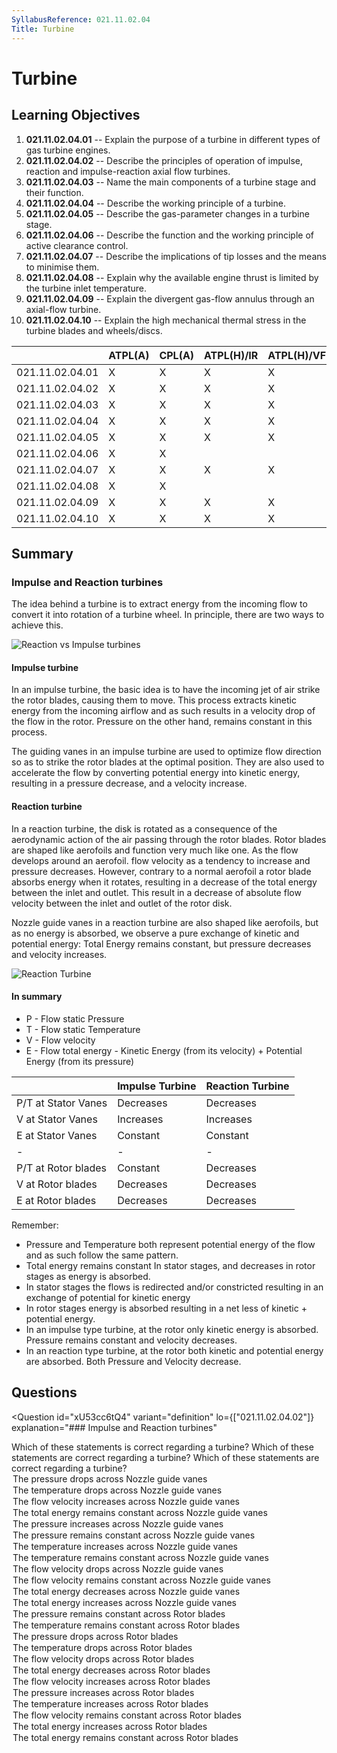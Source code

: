 ```yaml
---
SyllabusReference: 021.11.02.04
Title: Turbine
---
```


# Turbine

## Learning Objectives

1. **021.11.02.04.01** -- Explain the purpose of a turbine in different types of
   gas turbine engines.
2. **021.11.02.04.02** -- Describe the principles of operation of impulse,
   reaction and impulse-reaction axial flow turbines.
3. **021.11.02.04.03** -- Name the main components of a turbine stage and their
   function.
4. **021.11.02.04.04** -- Describe the working principle of a turbine.
5. **021.11.02.04.05** -- Describe the gas-parameter changes in a turbine stage.
6. **021.11.02.04.06** -- Describe the function and the working principle of
   active clearance control.
7. **021.11.02.04.07** -- Describe the implications of tip losses and the means
   to minimise them.
8. **021.11.02.04.08** -- Explain why the available engine thrust is limited by
   the turbine inlet temperature.
9. **021.11.02.04.09** -- Explain the divergent gas-flow annulus through an
   axial-flow turbine.
10. **021.11.02.04.10** -- Explain the high mechanical thermal stress in the
    turbine blades and wheels/discs.

|                 | ATPL(A) | CPL(A) | ATPL(H)/IR | ATPL(H)/VFR | CPL(H) | IR  | CBIR(A) |
| --------------- | ------- | ------ | ---------- | ----------- | ------ | --- | ------- |
| 021.11.02.04.01 | X       | X      | X          | X           | X      |     |         |
| 021.11.02.04.02 | X       | X      | X          | X           | X      |     |         |
| 021.11.02.04.03 | X       | X      | X          | X           | X      |     |         |
| 021.11.02.04.04 | X       | X      | X          | X           | X      |     |         |
| 021.11.02.04.05 | X       | X      | X          | X           | X      |     |         |
| 021.11.02.04.06 | X       | X      |            |             |        |     |         |
| 021.11.02.04.07 | X       | X      | X          | X           | X      |     |         |
| 021.11.02.04.08 | X       | X      |            |             |        |     |         |
| 021.11.02.04.09 | X       | X      | X          | X           | X      |     |         |
| 021.11.02.04.10 | X       | X      | X          | X           | X      |     |         |

## Summary

### Impulse and Reaction turbines

The idea behind a turbine is to extract energy from the incoming flow to convert
it into rotation of a turbine wheel. In principle, there are two ways to achieve
this.

![Reaction vs Impulse turbines](images/021.11.02.04-01.jpeg)

#### Impulse turbine

In an impulse turbine, the basic idea is to have the incoming jet of air strike
the rotor blades, causing them to move. This process extracts kinetic energy
from the incoming airflow and as such results in a velocity drop of the flow in
the rotor. Pressure on the other hand, remains constant in this process.

The guiding vanes in an impulse turbine are used to optimize flow direction so
as to strike the rotor blades at the optimal position. They are also used to
accelerate the flow by converting potential energy into kinetic energy,
resulting in a pressure decrease, and a velocity increase.

#### Reaction turbine

In a reaction turbine, the disk is rotated as a consequence of the aerodynamic
action of the air passing through the rotor blades. Rotor blades are shaped like
aerofoils and function very much like one. As the flow develops around an
aerofoil. flow velocity as a tendency to increase and pressure decreases.
However, contrary to a normal aerofoil a rotor blade absorbs energy when it
rotates, resulting in a decrease of the total energy between the inlet and
outlet. This result in a decrease of absolute flow velocity between the inlet
and outlet of the rotor disk.

Nozzle guide vanes in a reaction turbine are also shaped like aerofoils, but as
no energy is absorbed, we observe a pure exchange of kinetic and potential
energy: Total Energy remains constant, but pressure decreases and velocity
increases.

![Reaction Turbine](images/021.11.02.04-02.jpeg)

#### In summary

- P - Flow static Pressure
- T - Flow static Temperature
- V - Flow velocity
- E - Flow total energy - Kinetic Energy (from its velocity) + Potential Energy
  (from its pressure)

|                     | Impulse Turbine | Reaction Turbine |
| ------------------- | --------------- | ---------------- |
| P/T at Stator Vanes | Decreases       | Decreases        |
| V at Stator Vanes   | Increases       | Increases        |
| E at Stator Vanes   | Constant        | Constant         |
| -                   | -               | -                |
| P/T at Rotor blades | Constant        | Decreases        |
| V at Rotor blades   | Decreases       | Decreases        |
| E at Rotor blades   | Decreases       | Decreases        |

Remember:

- Pressure and Temperature both represent potential energy of the flow and as
  such follow the same pattern.
- Total energy remains constant In stator stages, and decreases in rotor stages
  as energy is absorbed.
- In stator stages the flows is redirected and/or constricted resulting in an
  exchange of potential for kinetic energy
- In rotor stages energy is absorbed resulting in a net less of kinetic +
  potential energy.
- In an impulse type turbine, at the rotor only kinetic energy is absorbed.
  Pressure remains constant and velocity decreases.
- In an reaction type turbine, at the rotor both kinetic and potential energy
  are absorbed. Both Pressure and Velocity decrease.

## Questions

<Question
  id="xU53cc6tQ4"
  variant="definition"
  lo={["021.11.02.04.02"]}
  explanation="### Impulse and Reaction turbines"
>
  <Text variant="oneCorrect">
    Which of these statements is correct regarding a <Subject /> turbine?
  </Text>
  <Text variant="oneTwo">
    Which of these statements are correct regarding a <Subject /> turbine?
  </Text>
  <Text variant="multipleCorrect" select={5}>
    Which of these statements are correct regarding a <Subject /> turbine?
  </Text>
  <Option key="1" id="xU53cc6tQ4-1" subject={["impulse", "reaction"]}>
    The pressure drops across Nozzle guide vanes
  </Option>
  <Option key="1" id="xU53cc6tQ4-2" subject={["impulse", "reaction"]}>
    The temperature drops across Nozzle guide vanes
  </Option>
  <Option key="1" id="xU53cc6tQ4-3" subject={["impulse", "reaction"]}>
    The flow velocity increases across Nozzle guide vanes
  </Option>
  <Option key="1" id="xU53cc6tQ4-4" subject={["impulse", "reaction"]}>
    The total energy remains constant across Nozzle guide vanes
  </Option>
  <Option key="1" id="xU53cc6tQ4-5">
    The pressure increases across Nozzle guide vanes
  </Option>
  <Option key="1" id="xU53cc6tQ4-6">
    The pressure remains constant across Nozzle guide vanes
  </Option>
  <Option key="1" id="xU53cc6tQ4-7">
    The temperature increases across Nozzle guide vanes
  </Option>
  <Option key="1" id="xU53cc6tQ4-8">
    The temperature remains constant across Nozzle guide vanes
  </Option>
  <Option key="1" id="xU53cc6tQ4-9">
    The flow velocity drops across Nozzle guide vanes
  </Option>
  <Option key="1" id="xU53cc6tQ4-a">
    The flow velocity remains constant across Nozzle guide vanes
  </Option>
  <Option key="1" id="xU53cc6tQ4-b">
    The total energy decreases across Nozzle guide vanes
  </Option>
  <Option key="1" id="xU53cc6tQ4-c">
    The total energy increases across Nozzle guide vanes
  </Option>
  <Option key="2" id="xU53cc6tQ4-d" subject={["impulse"]}>
    The pressure remains constant across Rotor blades
  </Option>
  <Option key="2" id="xU53cc6tQ4-e" subject={["impulse"]}>
    The temperature remains constant across Rotor blades
  </Option>
  <Option key="2" id="xU53cc6tQ4-f" subject={["reaction"]}>
    The pressure drops across Rotor blades
  </Option>
  <Option key="2" id="xU53cc6tQ4-g" subject={["reaction"]}>
    The temperature drops across Rotor blades
  </Option>
  <Option key="2" id="xU53cc6tQ4-h" subject={["reaction", "impulse"]}>
    The flow velocity drops across Rotor blades
  </Option>
  <Option key="2" id="xU53cc6tQ4-i" subject={["reaction", "impulse"]}>
    The total energy decreases across Rotor blades
  </Option>
  <Option key="2" id="xU53cc6tQ4-j">
    The flow velocity increases across Rotor blades
  </Option>
  <Option key="2" id="xU53cc6tQ4-k">
    The pressure increases across Rotor blades
  </Option>
  <Option key="2" id="xU53cc6tQ4-l">
    The temperature increases across Rotor blades
  </Option>
  <Option key="2" id="xU53cc6tQ4-m">
    The flow velocity remains constant across Rotor blades
  </Option>
  <Option key="2" id="xU53cc6tQ4-n">
    The total energy increases across Rotor blades
  </Option>
  <Option key="2" id="xU53cc6tQ4-o">
    The total energy remains constant across Rotor blades
  </Option>
</Question>

